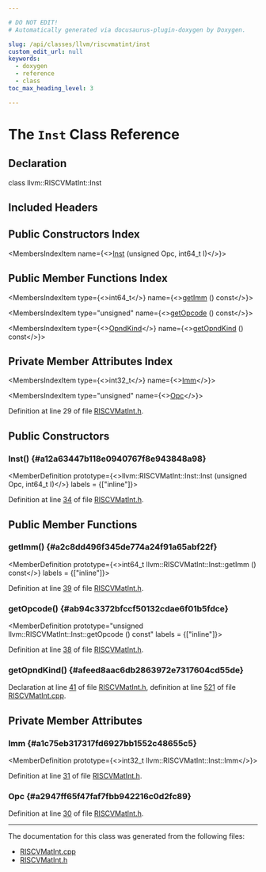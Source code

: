 ```yaml
---

# DO NOT EDIT!
# Automatically generated via docusaurus-plugin-doxygen by Doxygen.

slug: /api/classes/llvm/riscvmatint/inst
custom_edit_url: null
keywords:
  - doxygen
  - reference
  - class
toc_max_heading_level: 3

---
```





# The `Inst` Class Reference

<DoxygenPage pluginConfig={pluginConfig}>



## Declaration

<CodeBlock>class llvm::RISCVMatInt::Inst</CodeBlock>

## Included Headers

<IncludesList>
<IncludesListItem
  filePath="Target/RISCV/MCTargetDesc/RISCVMatInt.h"
  permalink="/docs/api/files/lib/lib/target/lib/target/riscv/lib/target/riscv/mctargetdesc/riscvmatint-h"
  isLocal="true" />
</IncludesList>

## Public Constructors Index

<MembersIndex>

<MembersIndexItem
  name={<><a href="#a12a63447b118e0940767f8e943848a98">Inst</a> (unsigned Opc, int64&#95;t I)</>}>
</MembersIndexItem>

</MembersIndex>

## Public Member Functions Index

<MembersIndex>

<MembersIndexItem
  type={<>int64&#95;t</>}
  name={<><a href="#a2c8dd496f345de774a24f91a65abf22f">getImm</a> () const</>}>
</MembersIndexItem>

<MembersIndexItem
  type="unsigned"
  name={<><a href="#ab94c3372bfccf50132cdae6f01b5fdce">getOpcode</a> () const</>}>
</MembersIndexItem>

<MembersIndexItem
  type={<><a href="/docs/api/namespaces/llvm/riscvmatint/#a3c9bceaea514f7c01e87dcb184d3c972">OpndKind</a></>}
  name={<><a href="#afeed8aac6db2863972e7317604cd55de">getOpndKind</a> () const</>}>
</MembersIndexItem>

</MembersIndex>

## Private Member Attributes Index

<MembersIndex>

<MembersIndexItem
  type={<>int32&#95;t</>}
  name={<><a href="#a1c75eb317317fd6927bb1552c48655c5">Imm</a></>}>
</MembersIndexItem>

<MembersIndexItem
  type="unsigned"
  name={<><a href="#a2947ff65f47faf7fbb942216c0d2fc89">Opc</a></>}>
</MembersIndexItem>

</MembersIndex>


Definition at line 29 of file <a href="/docs/api/files/lib/lib/target/lib/target/riscv/lib/target/riscv/mctargetdesc/riscvmatint-h">RISCVMatInt.h</a>.

<SectionDefinition>

## Public Constructors

### Inst() {#a12a63447b118e0940767f8e943848a98}

<MemberDefinition
  prototype={<>llvm::RISCVMatInt::Inst::Inst (unsigned Opc, int64&#95;t I)</>}
  labels = {["inline"]}>

Definition at line <a href="/docs/api/files/lib/lib/target/lib/target/riscv/lib/target/riscv/mctargetdesc/riscvmatint-h/#l00034">34</a> of file <a href="/docs/api/files/lib/lib/target/lib/target/riscv/lib/target/riscv/mctargetdesc/riscvmatint-h">RISCVMatInt.h</a>.
</MemberDefinition>

</SectionDefinition>

<SectionDefinition>

## Public Member Functions

### getImm() {#a2c8dd496f345de774a24f91a65abf22f}

<MemberDefinition
  prototype={<>int64&#95;t llvm::RISCVMatInt::Inst::getImm () const</>}
  labels = {["inline"]}>

Definition at line <a href="/docs/api/files/lib/lib/target/lib/target/riscv/lib/target/riscv/mctargetdesc/riscvmatint-h/#l00039">39</a> of file <a href="/docs/api/files/lib/lib/target/lib/target/riscv/lib/target/riscv/mctargetdesc/riscvmatint-h">RISCVMatInt.h</a>.
</MemberDefinition>

### getOpcode() {#ab94c3372bfccf50132cdae6f01b5fdce}

<MemberDefinition
  prototype="unsigned llvm::RISCVMatInt::Inst::getOpcode () const"
  labels = {["inline"]}>

Definition at line <a href="/docs/api/files/lib/lib/target/lib/target/riscv/lib/target/riscv/mctargetdesc/riscvmatint-h/#l00038">38</a> of file <a href="/docs/api/files/lib/lib/target/lib/target/riscv/lib/target/riscv/mctargetdesc/riscvmatint-h">RISCVMatInt.h</a>.
</MemberDefinition>

### getOpndKind() {#afeed8aac6db2863972e7317604cd55de}

<MemberDefinition
  prototype="OpndKind llvm::RISCVMatInt::Inst::getOpndKind () const">

Declaration at line <a href="/docs/api/files/lib/lib/target/lib/target/riscv/lib/target/riscv/mctargetdesc/riscvmatint-h/#l00041">41</a> of file <a href="/docs/api/files/lib/lib/target/lib/target/riscv/lib/target/riscv/mctargetdesc/riscvmatint-h">RISCVMatInt.h</a>, definition at line <a href="/docs/api/files/lib/lib/target/lib/target/riscv/lib/target/riscv/mctargetdesc/riscvmatint-cpp/#l00521">521</a> of file <a href="/docs/api/files/lib/lib/target/lib/target/riscv/lib/target/riscv/mctargetdesc/riscvmatint-cpp">RISCVMatInt.cpp</a>.
</MemberDefinition>

</SectionDefinition>

<SectionDefinition>

## Private Member Attributes

### Imm {#a1c75eb317317fd6927bb1552c48655c5}

<MemberDefinition
  prototype={<>int32&#95;t llvm::RISCVMatInt::Inst::Imm</>}>

Definition at line <a href="/docs/api/files/lib/lib/target/lib/target/riscv/lib/target/riscv/mctargetdesc/riscvmatint-h/#l00031">31</a> of file <a href="/docs/api/files/lib/lib/target/lib/target/riscv/lib/target/riscv/mctargetdesc/riscvmatint-h">RISCVMatInt.h</a>.
</MemberDefinition>

### Opc {#a2947ff65f47faf7fbb942216c0d2fc89}

<MemberDefinition
  prototype="unsigned llvm::RISCVMatInt::Inst::Opc">

Definition at line <a href="/docs/api/files/lib/lib/target/lib/target/riscv/lib/target/riscv/mctargetdesc/riscvmatint-h/#l00030">30</a> of file <a href="/docs/api/files/lib/lib/target/lib/target/riscv/lib/target/riscv/mctargetdesc/riscvmatint-h">RISCVMatInt.h</a>.
</MemberDefinition>

</SectionDefinition>

<hr/>

The documentation for this class was generated from the following files:

<ul>
<li><a href="/docs/api/files/lib/lib/target/lib/target/riscv/lib/target/riscv/mctargetdesc/riscvmatint-cpp">RISCVMatInt.cpp</a></li>
<li><a href="/docs/api/files/lib/lib/target/lib/target/riscv/lib/target/riscv/mctargetdesc/riscvmatint-h">RISCVMatInt.h</a></li>
</ul>

</DoxygenPage>
